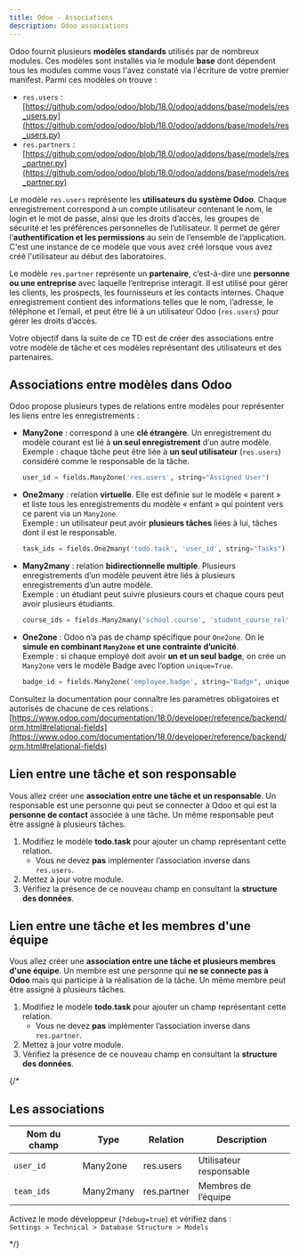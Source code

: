 ```yaml
---
title: Odoo - Associations
description: Odoo associations
---
```


Odoo fournit plusieurs **modèles standards** utilisés par de nombreux modules.
Ces modèles sont installés via le module **base** dont dépendent tous les modules
comme vous l'avez constaté via l'écriture de votre premier manifest.
Parmi ces modèles on trouve : 
- `res.users` : [https://github.com/odoo/odoo/blob/18.0/odoo/addons/base/models/res_users.py](https://github.com/odoo/odoo/blob/18.0/odoo/addons/base/models/res_users.py)
- `res.partners` : [https://github.com/odoo/odoo/blob/18.0/odoo/addons/base/models/res_partner.py](https://github.com/odoo/odoo/blob/18.0/odoo/addons/base/models/res_partner.py)

Le modèle `res.users` représente les **utilisateurs du système Odoo**. 
Chaque enregistrement correspond à un compte utilisateur contenant le nom, le login et le mot de passe, 
ainsi que les droits d’accès, les groupes de sécurité et les préférences personnelles de l’utilisateur. 
Il permet de gérer l’**authentification et les permissions** au sein de l’ensemble de l’application.
C'est une instance de ce modèle que vous avez créé lorsque vous avez créé l'utilisateur au début des laboratoires.

Le modèle `res.partner` représente un **partenaire**, c’est-à-dire une **personne ou une entreprise** 
avec laquelle l’entreprise interagit.
Il est utilisé pour gérer les clients, les prospects, les fournisseurs et les contacts internes.
Chaque enregistrement contient des informations telles que le nom, l’adresse, le téléphone et l’email,
et peut être lié à un utilisateur Odoo (`res.users`) pour gérer les droits d’accès.

Votre objectif dans la suite de ce TD est de créer des associations entre
votre modèle de tâche et ces modèles représentant des utilisateurs et des partenaires.

## Associations entre modèles dans Odoo

Odoo propose plusieurs types de relations entre modèles pour représenter les liens entre les enregistrements :

- **Many2one** : correspond à une **clé étrangère**. Un enregistrement du modèle courant est lié à **un seul enregistrement** d’un autre modèle.  
  Exemple : chaque tâche peut être liée à **un seul utilisateur** (`res.users`) considéré comme le responsable de la tâche.
  ```python
  user_id = fields.Many2one('res.users', string="Assigned User")
  ```
- **One2many** : relation **virtuelle**. Elle est définie sur le modèle « parent » et liste tous les enregistrements du modèle « enfant » qui pointent vers ce parent via un `Many2one`.  
  Exemple : un utilisateur peut avoir **plusieurs tâches** liées à lui, tâches dont il est le responsable.
  ```python
  task_ids = fields.One2many('todo.task', 'user_id', string="Tasks")
  ```
- **Many2many** : relation **bidirectionnelle multiple**. Plusieurs enregistrements d’un modèle peuvent être liés à plusieurs enregistrements d’un autre modèle.  
  Exemple : un étudiant peut suivre plusieurs cours et chaque cours peut avoir plusieurs étudiants.
  ```python
  course_ids = fields.Many2many('school.course', 'student_course_rel', 'student_id', 'course_id', string="Courses")
  ```
- **One2one** : Odoo n’a pas de champ spécifique pour `One2one`. On le **simule en combinant `Many2one` et une contrainte d’unicité**.  
  Exemple : si chaque employé doit avoir **un et un seul badge**, on crée un `Many2one` vers le modèle Badge avec l’option `unique=True`.
  ```python
  badge_id = fields.Many2one('employee.badge', string="Badge", unique=True)
  ```

Consultez la documentation pour connaître les paramètres obligatoires et autorisés de chacune de ces relations : 
[https://www.odoo.com/documentation/18.0/developer/reference/backend/orm.html#relational-fields](https://www.odoo.com/documentation/18.0/developer/reference/backend/orm.html#relational-fields)

## Lien entre une tâche et son responsable

Vous allez créer une **association entre une tâche et un responsable**.
Un responsable est une personne qui peut se connecter à Odoo et qui est 
la **personne de contact** associée à une tâche.
Un même responsable peut être assigné à plusieurs tâches.

<Aside icon="pencil" title="Exercice">

1. Modifiez le modèle **todo.task** pour ajouter un champ représentant cette relation.  
   - Vous ne devez **pas** implémenter l’association inverse dans `res.users`.
1. Mettez à jour votre module.
1. Vérifiez la présence de ce nouveau champ en consultant la **structure des données**.

</Aside>


## Lien entre une tâche et les membres d'une équipe

Vous allez créer une **association entre une tâche et plusieurs membres d'une équipe**.
Un membre est une personne qui **ne se connecte pas à Odoo** mais qui participe à la réalisation de la tâche.
Un même membre peut être assigné à plusieurs tâches.

<Aside icon="pencil" title="Exercice">

1. Modifiez le modèle **todo.task** pour ajouter un champ représentant cette relation.  
   - Vous ne devez **pas** implémenter l’association inverse dans `res.partner`.
1. Mettez à jour votre module.
1. Vérifiez la présence de ce nouveau champ en consultant la **structure des données**.

</Aside>









{/* 

## Les associations

| Nom du champ | Type | Relation | Description |
|---------------|------|-----------|--------------|
| `user_id` | Many2one | res.users | Utilisateur responsable |
| `team_ids` | Many2many | res.partner | Membres de l’équipe |

Activez le mode développeur (`?debug=true`) et vérifiez dans :  
`Settings > Technical > Database Structure > Models`

*/}